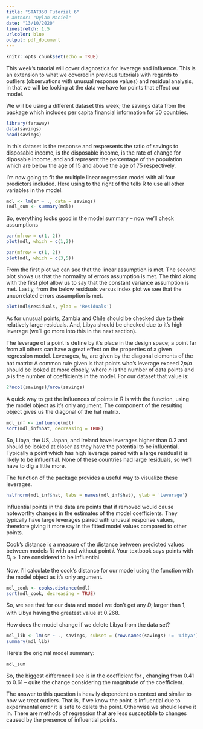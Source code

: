 ---
title: "STAT350 Tutorial 6"
# author: "Dylan Maciel"
date: "13/10/2020"
linestretch: 1.5
urlcolor: blue
output: pdf_document
---

```{r setup, include=FALSE}
knitr::opts_chunk$set(echo = TRUE)
``` 

This week's tutorial will cover diagnostics for leverage and influence. This is 
an extension to what we covered in previous tutorials with regards to 
outliers (observations with unusual response values) and residual analysis, in 
that we will be looking at the data we have for points that effect our model.

We will be using a different dataset this week; the savings data from the 
\verb|faraway| package which includes per capita financial information for 50 
countries.
```{r}
library(faraway)
data(savings)
head(savings)
```

In this dataset \verb|sr| is the response and respresents the ratio of savings 
to disposable income, \verb|dpi| is the disposable income, \verb|ddpi| is the 
rate of change for diposable income, and \verb|pop15| and \verb|pop75| represent
the percentage of the population which are below the age of 15 and above the age 
of 75 respectively.

I'm now going to fit the multiple linear regression model with all four
predictors included. Here using \verb|.| to the right of the \verb|~| tells R to 
use all other variables in the model.
```{r}
mdl <- lm(sr ~ ., data = savings)
(mdl_sum <- summary(mdl))
```

So, everything looks good in the model summary -- now we'll check assumptions 


```{r, echo = FALSE, fig.height = 3}
par(mfrow = c(1, 2))
plot(mdl, which = c(1,2))
```

```{r, echo = FALSE, fig.height = 3}
par(mfrow = c(1, 2))
plot(mdl, which = c(3,5))
```

From the first plot we can see that the linear assumption is met. The second 
plot shows us that the normality of errors assumption is met. The third along 
with the first plot allow us to say that the constant variance assumption is
met. Lastly, from the below residuals versus index plot we see that the
uncorrelated errors assumption is met. 

```{r, echo = FALSE, fig.height=3.4, fig.width=5, fig.align='center'}
plot(mdl$residuals, ylab = 'Residuals')
```
As for unusual points, Zambia and Chile should be checked due to their relatively 
large residuals. And, Libya should be checked due to it's high leverage (we'll 
go more into this in the next section).

\subsection*{Leverage}

The leverage of a point is define by it's place in the design space; a point far
from all others can have a great effect on the properties of a given regression 
model. Leverages, $h_{ii}$, are given by the diagonal elements of the hat 
matrix: 
\begin{align*}
  \boldsymbol{H} = \boldsymbol{X} (\boldsymbol{X}'\boldsymbol{X})^{-1}  
  \boldsymbol{X}.
\end{align*}
A common rule given is that points who's leverage exceed $2p/n$ should be looked 
at more closely, where $n$ is the number of data points and $p$ is the number of
coefficients in the model. For our dataset that value is:
```{r}
2*ncol(savings)/nrow(savings)
```

A quick way to get the influences of points in R is with the \verb|influence()| 
function, using the model object as it's only argument. The \verb|hat| component 
of the resulting object gives us the diagonal of the hat matrix.
```{r}
mdl_inf <- influence(mdl)
sort(mdl_inf$hat, decreasing = TRUE)
```
So, Libya, the US, Japan, and Ireland have leverages higher than 0.2 and should 
be looked at closer as they have the potential to be influential. Typically a
point which has high leverage paired with a large residual it is likely to be
influential. None of these countries had large residuals, so we'll have to dig a 
little more.

The \verb|halfnorm()| function of the \verb|faraway| package provides a useful
way to visualize these leverages.
```{r, fig.height=3.4, fig.width=5, fig.align='center'}
halfnorm(mdl_inf$hat, labs = names(mdl_inf$hat), ylab = 'Leverage')
```



\subsection*{Influence}

Influential points in the data are points that if removed would cause noteworthy 
changes in the estimates of the model coefficients. They typically have large
leverages paired with unusual response values, therefore giving it more say in 
the fitted model values compared to other points. 

\subsubsection*{Cook's Distance}

Cook's distance is a measure of the distance between predicted values between
models fit with and without point $i$. Your textbook says points with $D_i > 1$
are considered to be influential.

\begin{align*}
  D_i = \frac{r_i^2}{p}\frac{h_{ii}}{1 - h_{ii}}
\end{align*}

Now, I'll calculate the cook's distance for our model using the 
\verb|cooks.distance()| function with the model object as it's only argument. 
```{r}
mdl_cook <- cooks.distance(mdl)
sort(mdl_cook, decreasing = TRUE)
```

So, we see that for our data and model we don't get any $D_i$ larger than 1, 
with Libya having the greatest value at 0.268. 

How does the model change if we delete Libya from the data set?
```{r}
mdl_lib <- lm(sr ~ ., savings, subset = (row.names(savings) != 'Libya'))
summary(mdl_lib)
```
Here's the original model summary:
```{r, echo = FALSE}
mdl_sum
```
So, the biggest difference I see is in the coefficient for \verb|ddpi|, changing 
from 0.41 to 0.61 -- quite the change considering the magnitude of the 
coefficient.

\subsection*{So, what do we do with these points?}

The answer to this question is heavily dependent on context and similar to how 
we treat outliers. That is, if we know the point is influential due to 
experimental error it is safe to delete the point. Otherwise we should leave it 
in. There are methods of regression that are less susceptible to changes caused
by the presence of influential points.